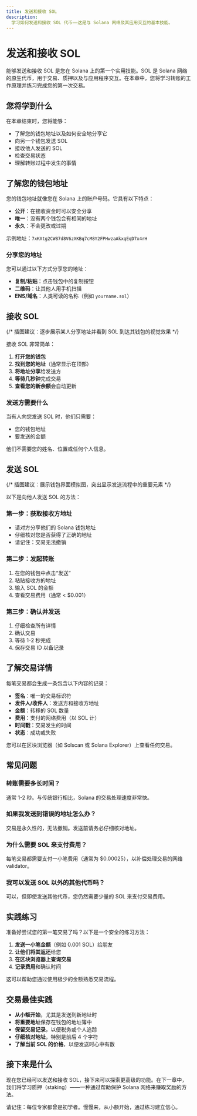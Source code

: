 ```yaml
---
title: 发送和接收 SOL
description:
  学习如何发送和接收 SOL 代币——这是与 Solana 网络及其应用交互的基本技能。
---
```


# 发送和接收 SOL

能够发送和接收 SOL 是您在 Solana 上的第一个实用技能。SOL 是 Solana 网络的原生代币，用于交易、质押以及与应用程序交互。在本章中，您将学习转账的工作原理并练习完成您的第一次交易。

## 您将学到什么

在本章结束时，您将能够：

- 了解您的钱包地址以及如何安全地分享它
- 向另一个钱包发送 SOL
- 接收他人发送的 SOL
- 检查交易状态
- 理解转账过程中发生的事情

## 了解您的钱包地址

您的钱包地址就像您在 Solana 上的账户号码。它具有以下特点：

- **公开**：在接收资金时可以安全分享
- **唯一**：没有两个钱包会有相同的地址
- **永久**：不会更改或过期

示例地址：`7xKXtg2CW87d8V6zXKBq7cM8Y2FPHwzaAkxqEqD7x4rH`

### 分享您的地址

您可以通过以下方式分享您的地址：

- **复制/粘贴**：点击钱包中的复制按钮
- **二维码**：让其他人用手机扫描
- **ENS/域名**：人类可读的名称（例如 `yourname.sol`）

## 接收 SOL

{/* 插图建议：逐步展示某人分享地址并看到 SOL 到达其钱包的视觉效果 */}

接收 SOL 非常简单：

1. **打开您的钱包**
2. **找到您的地址**（通常显示在顶部）
3. **将地址分享**给发送方
4. **等待几秒钟**完成交易
5. **查看您的新余额**会自动更新

### 发送方需要什么

当有人向您发送 SOL 时，他们只需要：

- 您的钱包地址
- 要发送的金额

他们不需要您的姓名、位置或任何个人信息。

## 发送 SOL

{/* 插图建议：展示钱包界面模拟图，突出显示发送流程中的重要元素 */}

以下是向他人发送 SOL 的方法：

### 第一步：获取接收方地址

- 请对方分享他们的 Solana 钱包地址
- 仔细核对您是否获得了正确的地址
- 请记住：交易无法撤销

### 第二步：发起转账

1. 在您的钱包中点击“发送”
2. 粘贴接收方的地址
3. 输入 SOL 的金额
4. 查看交易费用（通常 < $0.001）

### 第三步：确认并发送

1. 仔细检查所有详情
2. 确认交易
3. 等待 1-2 秒完成
4. 保存交易 ID 以备记录

## 了解交易详情

每笔交易都会生成一条包含以下内容的记录：

- **签名**：唯一的交易标识符
- **发件人/收件人**：发送方和接收方地址
- **金额**：转移的 SOL 数量
- **费用**：支付的网络费用（以 SOL 计）
- **时间戳**：交易发生的时间
- **状态**：成功或失败

您可以在区块浏览器（如 Solscan 或 Solana Explorer）上查看任何交易。

## 常见问题

### 转账需要多长时间？

通常 1-2 秒。与传统银行相比，Solana 的交易处理速度非常快。

### 如果我发送到错误的地址怎么办？

交易是永久性的，无法撤销。发送前请务必仔细核对地址。

### 为什么需要 SOL 来支付费用？

每笔交易都需要支付一小笔费用（通常为 $0.00025），以补偿处理交易的网络 validator。

### 我可以发送 SOL 以外的其他代币吗？

可以，但即使发送其他代币，您仍然需要少量的 SOL 来支付交易费用。

## 实践练习

准备好尝试您的第一笔交易了吗？以下是一个安全的练习方法：

1. **发送一小笔金额**（例如 0.001 SOL）给朋友
2. **让他们将其返还**给您
3. **在区块浏览器上查询交易**
4. **记录费用**和确认时间

这可以帮助您通过使用极少的金额熟悉交易流程。

## 交易最佳实践

- **从小额开始**，尤其是发送到新地址时
- **将重要地址**保存在钱包的地址簿中
- **保留交易记录**，以便税务或个人追踪
- **仔细核对地址**，特别是前后 4 个字符
- **了解当前 SOL 的价格**，以便发送时心中有数

## 接下来是什么

现在您已经可以发送和接收 SOL，接下来可以探索更高级的功能。在下一章中，我们将学习质押（staking）——一种通过帮助保护 Solana 网络来赚取奖励的方法。

请记住：每位专家都曾是初学者。慢慢来，从小额开始，通过练习建立信心。